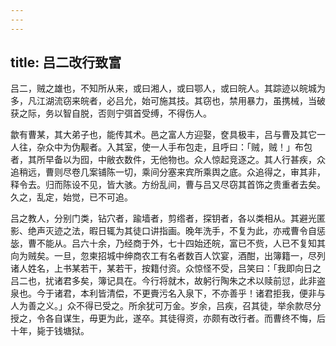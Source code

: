 ```yaml
---
---
---
```

title: 吕二改行致富
---



吕二，贼之雄也，不知所从来，或曰湘人，或曰鄂人，或曰皖人。其踪迹以皖城为多，凡江湖流窃来皖者，必吕允，始可施其技。其窃也，禁用暴力，虽携械，当破获之际，务以智自脱，否则宁弭首受缚，不得伤人。

歙有曹某，其大弟子也，能传其术。邑之富人方迎娶，奁具极丰，吕与曹及其它一人往，杂众中为伪觏者。入其室，使一人手布包走，且呼曰：「贼，贼！」布包者，其所早备以为囮，中敝衣数件，无他物也。众人惊起竞逐之。其人行甚疾，众追稍远，曹则尽卷几案铺陈一切，乘间分塞来宾所乘舆之底。众追得之，审其非，释令去。归而陈设不见，皆大骇。方纷乱间，曹与吕又尽窃其首饰之贵重者去矣。久之，乱定，始觉，已不可追。

吕之教人，分别门类，钻穴者，踰墙者，剪绺者，探钥者，各以类相从。其避光匿影、绝声灭迹之法，暇日辄为其徒口讲指画。晚年洗手，不复为此，亦戒曹令自惩毖，曹不能从。吕六十余，乃经商于外，七十四始还皖，富已不赀，人已不复知其向为贼矣。一旦，忽柬招城中绅商农工有名者数百人饮宴，酒酣，出簿籍一，尽列诸人姓名，上书某若干，某若干，按籍付资。众惊怪不受，吕笑曰：「我即向日之吕二也，扰诸君多矣，簿记具在。今行将就木，故躬行陶朱之术以赎前愆，此非盗泉也。今于诸君，本利皆清偿，不更賷污名入泉下，不亦善乎！诸君拒我，便非与人为善之义。」众不得已受之。所余犹可万金。岁余，吕疾，召其徒，举余款尽分授之，令各自谋生，毋更为此，遂卒。其徒得资，亦颇有改行者。而曹终不悔，后十年，毙于钱塘狱。